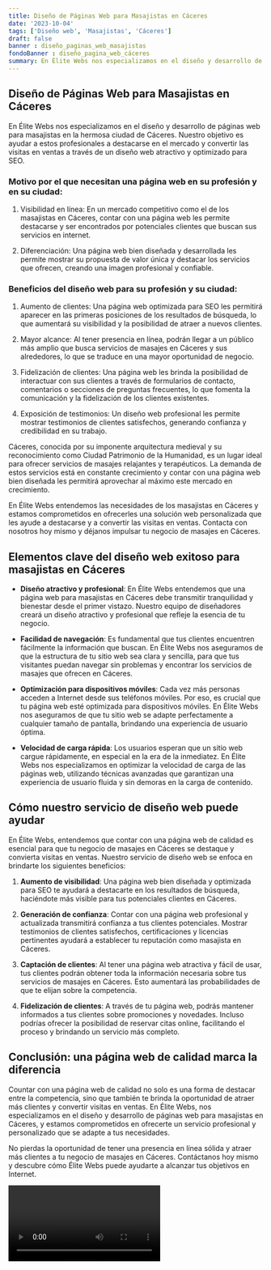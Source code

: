 ```yaml
---
title: Diseño de Páginas Web para Masajistas en Cáceres
date: '2023-10-04'
tags: ['Diseño web', 'Masajistas', 'Cáceres']
draft: false
banner : diseño_paginas_web_masajistas
fondoBanner : diseño_pagina_web_cáceres
summary: En Élite Webs nos especializamos en el diseño y desarrollo de páginas web para masajistas en la hermosa ciudad de Cáceres. Nuestro objetivo es ayudar a estos profesionales a destacarse en el mercado y convertir las visitas en ventas a través de un diseño web atractivo y optimizado para SEO.
---
```


## Diseño de Páginas Web para Masajistas en Cáceres

En Élite Webs nos especializamos en el diseño y desarrollo de páginas web para masajistas en la hermosa ciudad de Cáceres. Nuestro objetivo es ayudar a estos profesionales a destacarse en el mercado y convertir las visitas en ventas a través de un diseño web atractivo y optimizado para SEO.

### Motivo por el que necesitan una página web en su profesión y en su ciudad:

1. Visibilidad en línea: En un mercado competitivo como el de los masajistas en Cáceres, contar con una página web les permite destacarse y ser encontrados por potenciales clientes que buscan sus servicios en internet.

2. Diferenciación: Una página web bien diseñada y desarrollada les permite mostrar su propuesta de valor única y destacar los servicios que ofrecen, creando una imagen profesional y confiable.

### Beneficios del diseño web para su profesión y su ciudad:

1. Aumento de clientes: Una página web optimizada para SEO les permitirá aparecer en las primeras posiciones de los resultados de búsqueda, lo que aumentará su visibilidad y la posibilidad de atraer a nuevos clientes.

2. Mayor alcance: Al tener presencia en línea, podrán llegar a un público más amplio que busca servicios de masajes en Cáceres y sus alrededores, lo que se traduce en una mayor oportunidad de negocio.

3. Fidelización de clientes: Una página web les brinda la posibilidad de interactuar con sus clientes a través de formularios de contacto, comentarios o secciones de preguntas frecuentes, lo que fomenta la comunicación y la fidelización de los clientes existentes.

4. Exposición de testimonios: Un diseño web profesional les permite mostrar testimonios de clientes satisfechos, generando confianza y credibilidad en su trabajo.

Cáceres, conocida por su imponente arquitectura medieval y su reconocimiento como Ciudad Patrimonio de la Humanidad, es un lugar ideal para ofrecer servicios de masajes relajantes y terapéuticos. La demanda de estos servicios está en constante crecimiento y contar con una página web bien diseñada les permitirá aprovechar al máximo este mercado en crecimiento.

En Élite Webs entendemos las necesidades de los masajistas en Cáceres y estamos comprometidos en ofrecerles una solución web personalizada que les ayude a destacarse y a convertir las visitas en ventas. Contacta con nosotros hoy mismo y déjanos impulsar tu negocio de masajes en Cáceres.

<GifSeo />

<Cta />

## Elementos clave del diseño web exitoso para masajistas en Cáceres

- **Diseño atractivo y profesional**: En Élite Webs entendemos que una página web para masajistas en Cáceres debe transmitir tranquilidad y bienestar desde el primer vistazo. Nuestro equipo de diseñadores creará un diseño atractivo y profesional que refleje la esencia de tu negocio.

- **Facilidad de navegación**: Es fundamental que tus clientes encuentren fácilmente la información que buscan. En Élite Webs nos aseguramos de que la estructura de tu sitio web sea clara y sencilla, para que tus visitantes puedan navegar sin problemas y encontrar los servicios de masajes que ofrecen en Cáceres.

- **Optimización para dispositivos móviles**: Cada vez más personas acceden a Internet desde sus teléfonos móviles. Por eso, es crucial que tu página web esté optimizada para dispositivos móviles. En Élite Webs nos aseguramos de que tu sitio web se adapte perfectamente a cualquier tamaño de pantalla, brindando una experiencia de usuario óptima.

- **Velocidad de carga rápida**: Los usuarios esperan que un sitio web cargue rápidamente, en especial en la era de la inmediatez. En Élite Webs nos especializamos en optimizar la velocidad de carga de las páginas web, utilizando técnicas avanzadas que garantizan una experiencia de usuario fluida y sin demoras en la carga de contenido.

## Cómo nuestro servicio de diseño web puede ayudar

En Élite Webs, entendemos que contar con una página web de calidad es esencial para que tu negocio de masajes en Cáceres se destaque y convierta visitas en ventas. Nuestro servicio de diseño web se enfoca en brindarte los siguientes beneficios:

1. **Aumento de visibilidad**: Una página web bien diseñada y optimizada para SEO te ayudará a destacarte en los resultados de búsqueda, haciéndote más visible para tus potenciales clientes en Cáceres.

2. **Generación de confianza**: Contar con una página web profesional y actualizada transmitirá confianza a tus clientes potenciales. Mostrar testimonios de clientes satisfechos, certificaciones y licencias pertinentes ayudará a establecer tu reputación como masajista en Cáceres.

3. **Captación de clientes**: Al tener una página web atractiva y fácil de usar, tus clientes podrán obtener toda la información necesaria sobre tus servicios de masajes en Cáceres. Esto aumentará las probabilidades de que te elijan sobre la competencia.

4. **Fidelización de clientes**: A través de tu página web, podrás mantener informados a tus clientes sobre promociones y novedades. Incluso podrías ofrecer la posibilidad de reservar citas online, facilitando el proceso y brindando un servicio más completo.

## Conclusión: una página web de calidad marca la diferencia

Countar con una página web de calidad no solo es una forma de destacar entre la competencia, sino que también te brinda la oportunidad de atraer más clientes y convertir visitas en ventas. En Élite Webs, nos especializamos en el diseño y desarrollo de páginas web para masajistas en Cáceres, y estamos comprometidos en ofrecerte un servicio profesional y personalizado que se adapte a tus necesidades.

No pierdas la oportunidad de tener una presencia en línea sólida y atraer más clientes a tu negocio de masajes en Cáceres. Contáctanos hoy mismo y descubre cómo Élite Webs puede ayudarte a alcanzar tus objetivos en Internet.

<Video />

<CtaBot job='Masajistas' city='Cáceres'/>

<Gmaps query='Cáceres+españa+maps' />